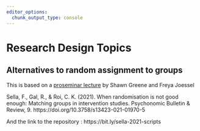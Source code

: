 ```yaml
---
editor_options: 
  chunk_output_type: console
---
```


# Research Design Topics

## Alternatives to random assignment to groups

This is based on a [proseminar lecture](lectures/greene_joessel_2023.pdf) by Shawn Greene and Freya Joessel

Sella, F., Gal, R., & Roi, C. K. (2021). When randomisation is not good enough: Matching groups in intervention studies. Psychonomic Bulletin & Review, 9. https://doi.org/10.3758/s13423-021-01970-5

And the link to the repository : https://bit.ly/sella-2021-scripts 
